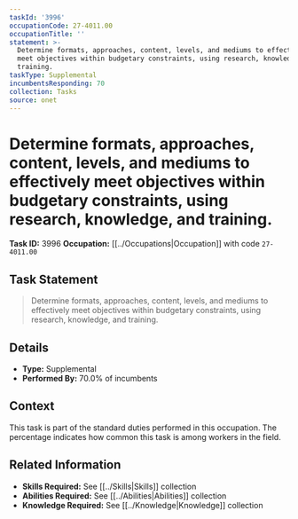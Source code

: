 ```yaml
---
taskId: '3996'
occupationCode: 27-4011.00
occupationTitle: ''
statement: >-
  Determine formats, approaches, content, levels, and mediums to effectively
  meet objectives within budgetary constraints, using research, knowledge, and
  training.
taskType: Supplemental
incumbentsResponding: 70
collection: Tasks
source: onet
---
```

# Determine formats, approaches, content, levels, and mediums to effectively meet objectives within budgetary constraints, using research, knowledge, and training.

**Task ID:** 3996
**Occupation:** [[../Occupations|Occupation]] with code `27-4011.00`

## Task Statement

> Determine formats, approaches, content, levels, and mediums to effectively meet objectives within budgetary constraints, using research, knowledge, and training.

## Details

- **Type:** Supplemental
- **Performed By:** 70.0% of incumbents

## Context

This task is part of the standard duties performed in this occupation. The percentage indicates how common this task is among workers in the field.

## Related Information

- **Skills Required:** See [[../Skills|Skills]] collection
- **Abilities Required:** See [[../Abilities|Abilities]] collection
- **Knowledge Required:** See [[../Knowledge|Knowledge]] collection
